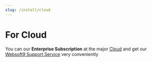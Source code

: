 ```yaml
---
slug: /install/cloud
---
```




# For Cloud

You can our **Enterprise Subscription** at the major [Cloud](../buy/subscription#get) and get our [Websoft9 Support Service](../helpdesk) very conveniently

<DocCardList items={useCurrentSidebarCategory().items}/>
